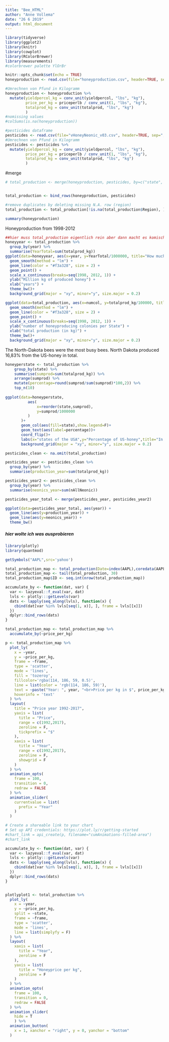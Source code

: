 ```yaml
---
title: "Bee_HTML"
author: "Anne Vollema"
date: "26 6 2019"
output: html_document
---
```


```r
library(tidyverse)
library(ggplot2)
library(knitr)
library(cowplot)
library(RColorBrewer)
library(measurements)
#colorbrewer palette YlOrBr
```


```r
knitr::opts_chunk$set(echo = TRUE)
honeyproduction <- read.csv(file="honeyproduction.csv", header=TRUE, sep=",")

#Umrechnen von Pfund in Kilogramm
honeyproduction <- honeyproduction %>% 
  mutate(yieldpercol_kg = conv_unit(yieldpercol, "lbs", "kg"),
         price_per_kg = priceperlb / conv_unit(1, "lbs", "kg"),
         totalprod_kg = conv_unit(totalprod, "lbs", "kg")
         )
#nomissing values 
#colSums(is.na(honeyproduction))
```

```r
#pesticides dataframe
pesticides <- read.csv(file="vHoneyNeonic_v03.csv", header=TRUE, sep=",")
#Umrechnen von Pfund in Kilogramm
pesticides <- pesticides %>% 
  mutate(yieldpercol_kg = conv_unit(yieldpercol, "lbs", "kg"),
         price_per_kg = priceperlb / conv_unit(1, "lbs", "kg"),
         totalprod_kg = conv_unit(totalprod, "lbs", "kg")
         )
```

#merge

```r
# total_production <- merge(honeyproduction, pesticides, by=c("state", "numcol", "stocks", "price_per_kg", "prodvalue", "year", "yieldpercol_kg", "price_per_kg", "total_prod"))


total_production <- bind_rows(honeyproduction, pesticides) 

#remove duplicates by deleting missing N.A. row (region)
total_production <- total_production[!is.na(total_production$Region), ]
```

```r
summary(honeyproduction)
```

Honeyproduction from 1998-2012
```r
##hier muss total_production eigentlich rein aber dann macht es komische sachen mit den years
honeyyear <- total_production %>%
  group_by(year) %>%
  summarise(YearTotal=sum(totalprod_kg))
ggplot(data=honeyyear, aes(x=year, y=YearTotal/1000000, title="How much Honey did the USA produce between 1998 and 2012?")) + 
  geom_smooth(method = "lm") + 
  geom_line(color = "#f3a328", size = 2) +
  geom_point() +
  scale_x_continuous(breaks=seq(1998, 2012, 1)) +
  ylab("Million kg of produced honey") +
  xlab("years") +
  theme_bw()+
  background_grid(major = "xy", minor="y", size.major = 0.2) 
```

```r
ggplot(data=total_production, aes(x=numcol, y=totalprod_kg/100000, title = "titel")) + 
  geom_smooth(method = "lm") + 
  geom_line(color = "#f3a328", size = 2) +
  geom_point() +
  scale_x_continuous(breaks=seq(1998, 2012, 1)) +
  ylab("number of honeyproducing colonies per State") +
  xlab("total production (in kg)") +
  theme_bw()+
  background_grid(major = "xy", minor="y", size.major = 0.2)
```

The North-Dakota bees were the most busy bees. North Dakota produced 16,83% from the US-honey in total.
```r
honeyperstate <- total_production %>%
    group_by(state) %>%
    summarise(sumprod=sum(totalprod_kg)) %>%
    arrange(sumprod) %>%
    mutate(percentage=round(sumprod/sum(sumprod)*100,2)) %>% 
    top_n(10)
    
ggplot(data=honeyperstate,
          aes(
              x=reorder(state,sumprod),
              y=sumprod/1000000
          )
       )+
       geom_col(aes(fill=state),show.legend=F)+
       geom_text(aes(label=percentage))+
       coord_flip()+
       labs(x="states of the USA",y="Percentage of US-honey",title="In which state were the honeybees most diligent?")  +
       background_grid(major = "xy", minor="y", size.major = 0.2) 
```





```r
pesticides_clean <- na.omit(total_production)

pesticides_year <- pesticides_clean %>%
  group_by(year) %>%
  summarise(production_year=sum(totalprod_kg))

pesticides_year2 <- pesticides_clean %>% 
  group_by(year) %>% 
  summarise(neonics_year=sum(nAllNeonic))

pesticides_year_total <- merge(pesticides_year, pesticides_year2)

ggplot(data=pesticides_year_total, aes(year)) +
  geom_line(aes(y=production_year)) +
  geom_line(aes(y=neonics_year)) +
  theme_bw()
```






##### hier wolte ich was ausprobieren

```r
library(plotly)
library(quantmod)

getSymbols("AAPL",src='yahoo')

total_production_map <- total_production(Date=index(AAPL),coredata(AAPL))
total_production_map <- tail(total_production, 30)
total_production_map$ID <- seq.int(nrow(total_production_map))

accumulate_by <- function(dat, var) {
  var <- lazyeval::f_eval(var, dat)
  lvls <- plotly:::getLevels(var)
  dats <- lapply(seq_along(lvls), function(x) {
    cbind(dat[var %in% lvls[seq(1, x)], ], frame = lvls[[x]])
  })
  dplyr::bind_rows(dats)
}

total_production_map <- total_production_map %>%
  accumulate_by(~price_per_kg)

p <- total_production_map %>%
  plot_ly(
    x = ~year, 
    y = ~price_per_kg, 
    frame = ~frame,
    type = 'scatter', 
    mode = 'lines', 
    fill = 'tozeroy', 
    fillcolor='rgba(114, 186, 59, 0.5)',
    line = list(color = 'rgb(114, 186, 59)'),
    text = ~paste("Year: ", year, "<br>Price per kg in $", price_per_kg), 
    hoverinfo = 'text'
  ) %>%
  layout(
    title = "Price year 1992-2017",
    yaxis = list(
      title = "Price", 
      range = c(1992,2017), 
      zeroline = F,
      tickprefix = "$"
    ),
    xaxis = list(
      title = "Year", 
      range = c(1992,2017), 
      zeroline = F, 
      showgrid = F
    )
  ) %>% 
  animation_opts(
    frame = 100, 
    transition = 0, 
    redraw = FALSE
  ) %>%
  animation_slider(
    currentvalue = list(
      prefix = "Year"
    )
  )

# Create a shareable link to your chart
# Set up API credentials: https://plot.ly/r/getting-started
#chart_link = api_create(p, filename="cumAnimations-filled-area")
#chart_link
```


```r
accumulate_by <- function(dat, var) {
  var <- lazyeval::f_eval(var, dat)
  lvls <- plotly:::getLevels(var)
  dats <- lapply(seq_along(lvls), function(x) {
    cbind(dat[var %in% lvls[seq(1, x)], ], frame = lvls[[x]])
  })
  dplyr::bind_rows(dats)
}


plotlyplot1 <- total_production %>%
  plot_ly(
    x = ~year, 
    y = ~price_per_kg,
    split = ~state,
    frame = ~frame, 
    type = 'scatter',
    mode = 'lines', 
    line = list(simplyfy = F)
  ) %>% 
  layout(
    xaxis = list(
      title = "Year",
      zeroline = F
    ),
    yaxis = list(
      title = "Honeyprice per kg",
      zeroline = F
    )
  ) %>% 
  animation_opts(
    frame = 100, 
    transition = 0, 
    redraw = FALSE
  ) %>%
  animation_slider(
    hide = T
    ) %>%
  animation_button(
    x = 1, xanchor = "right", y = 0, yanchor = "bottom"
  )
```

